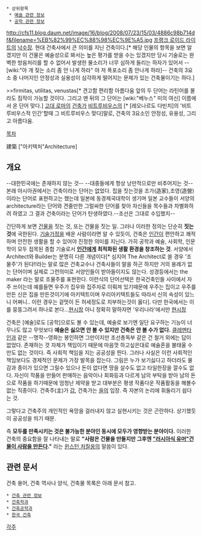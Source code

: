  * 상위항목
  * [[예술 관련 정보]]
  * [[공학 관련 정보]]

http://cfs11.blog.daum.net/image/16/blog/2008/07/23/15/03/4886c98b714df&filename=%EB%82%99%EC%88%98%EC%9E%A5.jpg
[[프랭크 로이드 라이트]]의 [[낙수장]]. 현대 건축사에서 큰 의미를 지닌 건축이다.[* 해당 인물의 항목을 보면 알겠지만 이 건물은 예술성으로 봐서는 높은 평가를 받을 수는 있겠지만 당시 기술로는 완벽한 방음처리를 할 수 없어서 발생한 물소리가 너무 심하게 들리는 하자가 있어서 --[wiki:"야 개 짖는 소리 좀 안 나게 하라" 야 저 폭포소리 좀 안나게 하라]-- 건축의 3요소 중 나머지인 안정성과 실용성이 심각하게 떨어지는 문제가 있는 건축물이기는 하다.]

>>firmitas, utilitas, venustas[* 견고함 편리함 아름다움 앞의 두 단어는 라틴어를 몰라도 짐작이 가능할 것이다. 그리고 맨 뒤의 그 단어는 [wiki:"베누스" 미의 여신] 이름에서 온 단어 맞다.]
[[고대 로마]]의 [[건축가]] [[비트루비우스]]의 [* [레오나르도 다빈치]의 '비트루비우스적 인간'할때 그 비트루비우스 맞다]말로, 건축의 3요소인 안정성, 유용성, 그리고 아름다움.


[[목차]]

建築
["아키텍처"Architecture]

== 개요 ==
--대한민국에는 존재하지 않는 것--
--대중들에게 항상 낭만적으로만 비추어지는 것--
본래 아시아권에서는 건축이라는 단어는 없었다. 
집을 짓는것을 조가(造家),조영(造營)이라는 단어로 표현하고는 했는데 일본에 동경제국대학이 생기며 일본 교수들이 서양의 architecture라는 단어와 견줄만한 그럴싸한 단어를 찾아 자신들을 목수들과 차별화하려 하였고 그 결과 건축이라는 단어가 탄생하였다.--조선은 그대로 수입했지--

간단하게 보면 [[건물]]을 짓는 것, 또는 건물을 짓는 일. 그러나 이러한 정의는 단순히 '''짓는 것'''에 국한된다. [[기술가정]]을 배운 사람이라면 알 수 있듯이, 건축은 [[인간]]이 편안하고 쾌적하며 안전한 생활을 할 수 있어야 진정한 의미를 지닌다. 가히 공학과 예술, 사회학, 인문학이 모두 접목된 종합 기술로서 '''[[인간]]에게 최적화된 생활 환경을 창조하는 것'''. 서양에서 Architect와 Builder는 분명히 다른 개념이다[* 심지어 The Architect로 쓸 경우 '조물주'가 된다!!라는 말로 많은 건축교수나 건축사들이 말을 하곤 하지만 거의 용례가 없는 단어이며 실제로 그런의미로 서양인들이 받아들이지도 않는다. 성경등에서는 the maker 라는 말로 조물주를 표현한다. 이런식의 단어선택은 한국건축인들 사이에서 자주 쓰이는데 예를들면 우주가 집우와 집주자로 이뤄져 있기때문에 우주는 집이고 우주를 만든 신은 집을 만든것이기에 아키텍트이며 우리아키텍트들도 따라서 신의 속성이 있느니 어쩌니.. 이런 경우는 겉멋이 든 허세정도로 치부하는것이 옳다]. 다만 한국에서는 이를 뭉뚱그려서 하나로 본다...[[현시창]] 아니 정확히 말하자면 '우리나라'에서만 [[현시창]]


건축은 [예술]로도 [공학]으로도 볼 수 있는데, 예술로 보기엔 일단 요구하는 기능이 너무나도 많고 무엇보다 '''예술은 싫으면 안 볼 수 있지만 건축은 안 볼 수가 없다.''' [[클레멘타인]]과 같은 --명작--영화는 봉인하면 그만이지만 조선총독부 같은 건 철거 외에는 답이 없었다. 존재하는 것 자체가 책임이기 때문에 마음껏 하고싶은대로 예술혼을 불태울 수만도 없는 것이다. 즉 사회적 책임을 지는 공공성을 띈다.
그러나 사실은 이런 사회적인 책임보다도 경제적인 문제가 가장 발목을 잡는다. 그림은 누가 보기싫다고 하더라도 물감과 종이가 있으면 그릴수 있으나 돈이 없다면 땅을 살수도 없고 타일한장을 깔수도 없다. 자신이 작품을 만들어 판매하는 음악이나 회화등과 다르게 남의 부탁을 받아 남의 돈으로 작품을 하기때문에 엄청난 제약을 받고 대부분은 평생 작품다운 작품활동을 해볼수 없는 직종이다. 건축주(主)가 [[갑]], 건축가는 [[을]]의 입장. 즉 자본의 논리에 휘둘리기 쉽다는 것.

그렇다고 건축주의 개인적인 욕망을 걸러내지 않고 실현시키는 것은 곤란하다. 상기했듯이 공공성을 띄기 때문.

즉 '''모두를 만족시키는 것은 불가능한 분야인 동시에 모두가 영향받는 분야이다.''' 
이러한 건축의 중요함을 잘 나타내는 말로 '''"사람은 건물을 만들지만 그후엔 [["러시아식 유머"건물이 사람을 만든다]]."''' 라는 [[윈스턴 처칠]]옹의 말씀이 있다. 


== 관련 문서 ==
건축 용어, 건축 역사나 양식, 건축물 목록은 아래 문서 참고.
 * [[건축 관련 정보]]
 * [[건축학과]]
 * [[건축공학과]]
 * [[한국 건축]]

[[각주]]
